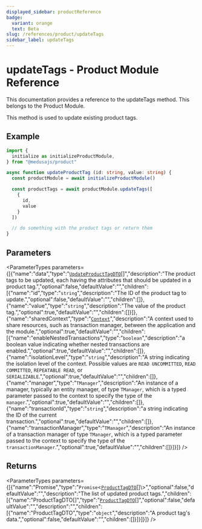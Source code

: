 ```yaml
---
displayed_sidebar: productReference
badge:
  variant: orange
  text: Beta
slug: /references/product/updateTags
sidebar_label: updateTags
---
```



# updateTags - Product Module Reference

This documentation provides a reference to the updateTags method. This belongs to the Product Module.

This method is used to update existing product tags.

## Example

```ts
import { 
  initialize as initializeProductModule,
} from "@medusajs/product"

async function updateProductTag (id: string, value: string) {
  const productModule = await initializeProductModule()

  const productTags = await productModule.updateTags([
    {
      id,
      value
    }
  ])

  // do something with the product tags or return them
}
```

## Parameters

<ParameterTypes parameters={[{"name":"data","type":"[`UpdateProductTagDTO`](../../interfaces/UpdateProductTagDTO.mdx)[]","description":"The product tags to be updated, each having the attributes that should be updated in a product tag.","optional":false,"defaultValue":"","children":[{"name":"id","type":"`string`","description":"The ID of the product tag to update.","optional":false,"defaultValue":"","children":[]},{"name":"value","type":"`string`","description":"The value of the product tag.","optional":true,"defaultValue":"","children":[]}]},{"name":"sharedContext","type":"[`Context`](../../interfaces/Context.mdx)","description":"A context used to share resources, such as transaction manager, between the application and the module.","optional":true,"defaultValue":"","children":[{"name":"enableNestedTransactions","type":"`boolean`","description":"a boolean value indicating whether nested transactions are enabled.","optional":true,"defaultValue":"","children":[]},{"name":"isolationLevel","type":"`string`","description":"A string indicating the isolation level of the context. Possible values are `READ UNCOMMITTED`, `READ COMMITTED`, `REPEATABLE READ`, or `SERIALIZABLE`.","optional":true,"defaultValue":"","children":[]},{"name":"manager","type":"`TManager`","description":"An instance of a manager, typically an entity manager, of type `TManager`, which is a typed parameter passed to the context to specify the type of the `manager`.","optional":true,"defaultValue":"","children":[]},{"name":"transactionId","type":"`string`","description":"a string indicating the ID of the current transaction.","optional":true,"defaultValue":"","children":[]},{"name":"transactionManager","type":"`TManager`","description":"An instance of a transaction manager of type `TManager`, which is a typed parameter passed to the context to specify the type of the `transactionManager`.","optional":true,"defaultValue":"","children":[]}]}]} />

## Returns

<ParameterTypes parameters={[{"name":"Promise","type":"`Promise`<[`ProductTagDTO`](../../interfaces/ProductTagDTO.mdx)[]\\>","optional":false,"defaultValue":"","description":"The list of updated product tags.","children":[{"name":"ProductTagDTO[]","type":"[`ProductTagDTO`](../../interfaces/ProductTagDTO.mdx)[]","optional":false,"defaultValue":"","description":"","children":[{"name":"ProductTagDTO","type":"`object`","description":"A product tag's data.","optional":false,"defaultValue":"","children":[]}]}]}]} />
